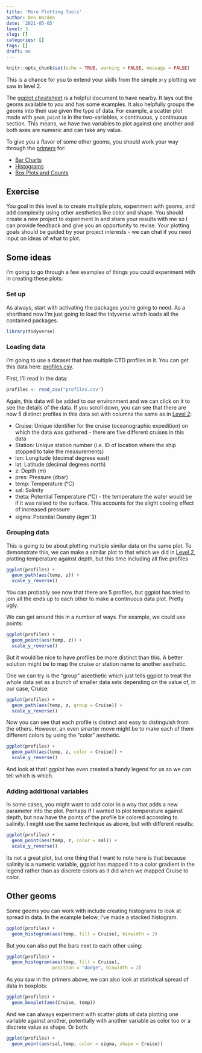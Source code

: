 ```yaml
---
title: 'More Plotting Tools'
author: Ben Harden
date: '2021-05-05'
level: 3
slug: []
categories: []
tags: []
draft: no
---
```


```r
knitr::opts_chunk$set(echo = TRUE, warning = FALSE, message = FALSE)
```


This is a chance for you to extend your skills from the simple x-y plotting we saw in level 2.

The [ggplot cheatsheet](https://nyu-cdsc.github.io/learningr/assets/data-visualization-2.1.pdf) is a helpful document to have nearby. It lays out the geoms available to you and has some examples. It also helpfully groups the geoms into their use given the type of data. For example, a scatter plot made with `geom_point` is in the two-variables, x continuous, y continuous section. This means, we have two variables to plot against one another and both axes are numeric and can take any value.

To give you a flavor of some other geoms, you should work your way through the [primers](https://rstudio.cloud/learn/primers/3) for:

* [Bar Charts](https://rstudio.cloud/learn/primers/3.2)
* [Histograms](https://rstudio.cloud/learn/primers/3.3)
* [Box Plots and Counts](https://rstudio.cloud/learn/primers/3.4)

## Exercise

You goal in this level is to create multiple plots, experiment with geoms, and add complexity using other aesthetics like color and shape. You should create a new project to experiment in and share your results with me so I can provide feedback and give you an opportunity to revise. Your plotting goals should be guided by your project interests - we can chat if you need input on ideas of what to plot.

## Some ideas

I'm going to go through a few examples of things you could experiment with in creating these plots:

### Set up 

As always, start with activating the packages you're going to need. As a shorthand now I'm just going to load the tidyverse which loads all the contained packages.

```r
library(tidyverse)
```

### Loading data

I'm going to use a dataset that has multiple CTD profiles in it. You can get this data here: [profiles.csv](profiles.csv).

First, I'll read in the data:

```r
profiles <- read_csv("profiles.csv")
```

Again, this data will be added to our environment and we can click on it to see the details of the data. If you scroll down, you can see that there are now 5 distinct profiles in this data set with columns the same as in [Level 2](../level-2/):

* Cruise: Unique identifier for the cruise (oceanographic expedition) on which the data was gathered - there are five different cruises in this data
* Station: Unique station number (i.e. ID of location where the ship stopped to take the measurements)
* lon: Longitude (decimal degrees east)
* lat: Latitude (decimal degrees north)
* z: Depth (m)
* pres: Pressure (dbar)
* temp: Temperature (°C)
* sal: Salinity
* theta: Potential Temperature (°C) - the temperature the water would be if it was raised to the surface. This accounts for the slight cooling effect of increased pressure
* sigma: Potential Density (kgm^-^3)  

### Grouping data

This is going to be about plotting multiple similar data on the same plot. To demonstrate this, we can make a similar plot to that which we did in [Level 2](../level-2/), plotting temperature against depth, but this time including all five profiles

```r
ggplot(profiles) +
  geom_path(aes(temp, z)) +
  scale_y_reverse()
```

You can probably see now that there are 5 profiles, but ggplot has tried to join all the ends up to each other to make a continuous data plot. Pretty ugly.

We can get around this in a number of ways. For example, we could use points:

```r
ggplot(profiles) +
  geom_point(aes(temp, z)) +
  scale_y_reverse()
```

But it would be nice to have profiles be more distinct than this. A better solution might be to map the cruise or station name to another aesthetic.

One we can try is the "group" aseethetic which just tells ggplot to treat the whole data set as a bunch of smaller data sets depending on the value of, in our case, Cruise:

```r
ggplot(profiles) +
  geom_path(aes(temp, z, group = Cruise)) +
  scale_y_reverse()
```

Now you can see that each profile is distinct and easy to distinguish from the others. However, an even smarter move might be to make each of them different colors by using the "color" aesthetic.

```r
ggplot(profiles) +
  geom_path(aes(temp, z, color = Cruise)) +
  scale_y_reverse()
```

And look at that! ggplot has even created a handy legend for us so we can tell which is which.

### Adding additional variables

In some cases, you might want to add color in a way that adds a new parameter into the plot. Perhaps if I wanted to plot temperature against depth, but now have the points of the profile be colored according to salinity. I might use the same technique as above, but with different results:

```r
ggplot(profiles) +
  geom_point(aes(temp, z, color = sal)) +
  scale_y_reverse()
```

Its not a great plot, but one thing that I want to note here is that because salinity is a numeric variable, ggplot has mapped it to a color gradient in the legend rather than as discrete colors as it did when we mapped Cruise to color. 

## Other geoms

Some geoms you can work with include creating histograms to look at spread in data. In the example below, I've made a stacked histogram.

```r
ggplot(profiles) +
  geom_histogram(aes(temp, fill = Cruise), binwidth = 2) 
```
But you can also put the bars next to each other using:

```r
ggplot(profiles) +
  geom_histogram(aes(temp, fill = Cruise),
                 position = "dodge", binwidth = 2) 
```
As you saw in the primers above, we can also look at statistical spread of data in boxplots:

```r
ggplot(profiles) +
  geom_boxplot(aes(Cruise, temp)) 
```
And we can always experiment with scatter plots of data plotting one variable against another, potentially with another variable as color too or a discrete value as shape. Or both:

```r
ggplot(profiles) +
  geom_point(aes(sal,temp, color = sigma, shape = Cruise)) 
```

